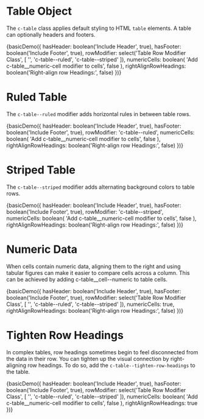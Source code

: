 
<Meta title="Components/Table" decorators={[withKnobs]} />

# Table Object

The `c-table` class applies default styling to HTML `table` elements.
A table can optionally headers and footers.

<Preview>
  <Story name="Basic">
    {basicDemo({
      hasHeader: boolean('Include Header', true),
      hasFooter: boolean('Include Footer', true),
      rowModifier: select('Table Row Modifier Class', [
        '',
        'c-table--ruled',
        'c-table--striped'
      ]),
      numericCells: boolean(
        'Add c-table__numeric-cell modifier to cells',
        false
      ),
      rightAlignRowHeadings: boolean('Right-align row Headings:', false)
    })}
  </Story>
</Preview>

# Ruled Table

The `c-table--ruled` modifier adds horizontal rules in between table rows.

<Preview>
  <Story name="Ruled">
    {basicDemo({
      hasHeader: boolean('Include Header', true),
      hasFooter: boolean('Include Footer', true),
      rowModifier: 'c-table--ruled',
      numericCells: boolean(
        'Add c-table__numeric-cell modifier to cells',
        false
      ),
      rightAlignRowHeadings: boolean('Right-align row Headings:', false)
    })}
  </Story>
</Preview>

# Striped Table

The `c-table--striped` modifier adds alternating background colors to table rows.

<Preview>
  <Story name="Striped">
    {basicDemo({
      hasHeader: boolean('Include Header', true),
      hasFooter: boolean('Include Footer', true),
      rowModifier: 'c-table--striped',
      numericCells: boolean(
        'Add c-table__numeric-cell modifier to cells',
        false
      ),
      rightAlignRowHeadings: boolean('Right-align row Headings:', false)
    })}
  </Story>
</Preview>

# Numeric Data

When cells contain numeric data, aligning them to the right and using tabular
figures can make it easier to compare cells across a column. This can be
achieved by adding c-table\_\_cell--numeric to table cells.

<Preview>
  <Story name="Numeric Data">
    {basicDemo({
      hasHeader: boolean('Include Header', true),
      hasFooter: boolean('Include Footer', true),
      rowModifier: select('Table Row Modifier Class', [
        '',
        'c-table--ruled',
        'c-table--striped'
      ]),
      numericCells: true,
      rightAlignRowHeadings: boolean('Right-align row Headings:', false)
    })}
  </Story>
</Preview>

# Tighten Row Headings

In complex tables, row headings sometimes begin to feel disconnected from the
data in their row. You can tighten up the visual connection by right-aligning
row headings. To do so, add the `c-table--tighten-row-headings` to the table.

<Preview>
  <Story name="Tighten Row Headings">
    {basicDemo({
      hasHeader: boolean('Include Header', true),
      hasFooter: boolean('Include Footer', true),
      rowModifier: select('Table Row Modifier Class', [
        '',
        'c-table--ruled',
        'c-table--striped'
      ]),
      numericCells: boolean(
        'Add c-table__numeric-cell modifier to cells',
        false
      ),
      rightAlignRowHeadings: true
    })}
  </Story>
</Preview>
